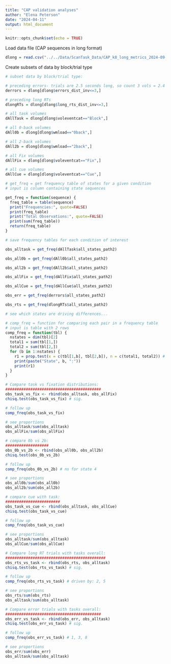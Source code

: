 ```yaml
---
title: "CAP validation analyses"
author: "Elena Peterson"
date: "2024-04-11"
output: html_document
---
```


```r
knitr::opts_chunk$set(echo = TRUE)
```

Load data file (CAP sequences in long format)
```r
dlong = read.csv("../../Data/ScanTask_Data/CAP_k8_long_metrics_2024-09-02.csv",stringsAsFactors = FALSE, header=TRUE)
```

Create subsets of data by block/trial type
```r
# subset data by block/trial type:

# preceding errors- trials are 2.5 seconds long, so count 3 vols = 2.4 seconds
derrors = dlong[dlong$errors_dist_inv<=3,]

# preceding long RTs
dlongRTs = dlong[dlong$long_rts_dist_inv<=3,]

# all task volumes
dAllTask = dlong[dlong$voleventcat=="Block",]

# all 0-back volumes
dAll0b = dlong[dlong$wmload=="0back",]

# all 2-back volumes
dAll2b = dlong[dlong$wmload=="2back",]

# all Fix volumes
dAllFix = dlong[dlong$voleventcat=="Fix",]

# all cue volumes
dAllCue = dlong[dlong$voleventcat=="Cue",]

```

```r
# get_freq = get frequency table of states for a given condition
# input is column containing state sequences

get_freq = function(sequence) {
  freq_table = table(sequence)
  print("Frequencies:", quote=FALSE)
  print(freq_table)
  print("Total Observations:", quote=FALSE)
  print(sum(freq_table))
  return(freq_table)
}

```

```r
# save frequency tables for each condition of interest

obs_alltask = get_freq(dAllTask$all_states_path2)

obs_all0b = get_freq(dAll0b$all_states_path2)

obs_all2b = get_freq(dAll2b$all_states_path2)

obs_allFix = get_freq(dAllFix$all_states_path2)

obs_allCue = get_freq(dAllCue$all_states_path2)

obs_err = get_freq(derrors$all_states_path2)

obs_rts = get_freq(dlongRTs$all_states_path2)

```

```r
# see which states are driving differences...

# comp_freq = function for comparing each pair in a frequency table
# input is table with 2 rows
comp_freq = function(tbl) {
  nstates = dim(tbl)[2]
  total1 = sum(tbl[1,])
  total2 = sum(tbl[2,])
  for (b in 1:nstates) {
    r1 = prop.test(x = c(tbl[1,b], tbl[2,b]), n = c(total1, total2)) # ns
    print(paste("State", b, ":"))
    print(r1)
  }
}

```

```r
# Compare task vs fixation distributions:
##########################################
obs_task_vs_fix <- rbind(obs_alltask, obs_allFix)
chisq.test(obs_task_vs_fix) # sig.

# follow up
comp_freq(obs_task_vs_fix)

# see proportions
obs_alltask/sum(obs_alltask)
obs_allFix/sum(obs_allFix)
```

```r
# compare 0b vs 2b:
###################
obs_0b_vs_2b <- rbind(obs_all0b, obs_all2b)
chisq.test(obs_0b_vs_2b)

# follow up
comp_freq(obs_0b_vs_2b) # ns for state 4

# see proportions
obs_all0b/sum(obs_all0b)
obs_all2b/sum(obs_all2b)
```

```r
# compare cue with task:
########################
obs_task_vs_cue <- rbind(obs_alltask, obs_allCue)
chisq.test(obs_task_vs_cue)

# follow up
comp_freq(obs_task_vs_cue)

# see proportions
obs_alltask/sum(obs_alltask)
obs_allCue/sum(obs_allCue)
```

```r
# Compare long RT trials with tasks overall:
############################################
obs_rts_vs_task <- rbind(obs_rts, obs_alltask)
chisq.test(obs_rts_vs_task) # sig.

# follow up
comp_freq(obs_rts_vs_task) # driven by: 2, 5

# see proportions
obs_rts/sum(obs_rts)
obs_alltask/sum(obs_alltask)
```

```r
# Compare error trials with tasks overall:
##########################################
obs_err_vs_task <- rbind(obs_err, obs_alltask)
chisq.test(obs_err_vs_task) # sig.

# follow up
comp_freq(obs_err_vs_task) # 1, 3, 8

# see proportions
obs_err/sum(obs_err)
obs_alltask/sum(obs_alltask)
```
